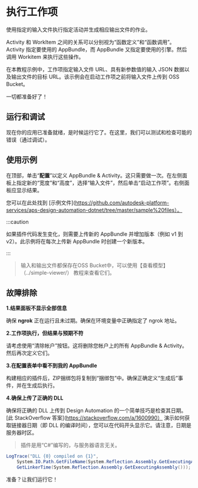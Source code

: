 
# 执行工作项

使用指定的输入文件执行指定活动并生成相应输出文件的作业。

Activity 和 WorkItem 之间的关系可以分别视为“函数定义”和“函数调用”。Activity 指定要使用的 AppBundle，而 AppBundle 又指定要使用的引擎。然后调用 Workitem 来执行这些操作。

在本教程示例中，工作项指定输入文件 URL、具有新参数值的输入 JSON 数据以及输出文件的目标 URL。该示例会在启动工作项之前将输入文件上传到 OSS Bucket。

<EnvTabs
  NodeJsVsCode={WorkitemForNodejs}
  DotNetVsCode={WorkitemForNet}
  DotNetVs2022={WorkitemForNet}
/>

一切都准备好了！

## 运行和调试

现在你的应用已准备就绪，是时候运行它了。在这里，我们可以测试和检查可能的错误（通过调试）。

## 使用示例

在顶部，单击“**配置**”以定义 AppBundle & Activity。这只需要做一次。在左侧面板上指定新的“宽度”和“高度”，选择“输入文件”，然后单击“启动工作项”。右侧面板应显示结果。

您可以在此处找到 [示例文件](https://github.com/autodesk-platform-services/aps-design-automation-dotnet/tree/master/sample%20files）。



:::caution

如果插件代码发生变化，则需要上传新的 AppBundle 并增加版本（例如 v1 到 v2）。此示例将在每次上传新 AppBundle 时创建一个新版本。


:::



>输入和输出文件都保存在OSS Bucket中，可以使用【查看模型】（../simple-viewer/） 教程来查看它们。

<ResponsiveVideo src={PreviewUrl} />

## 故障排除

**1.结果面板不显示全部信息**

确保 **ngrok** 正在运行且未过期。确保在环境变量中正确指定了 ngrok 地址。

**2.工作项执行，但结果与预期不符**

请考虑使用“清除帐户”按钮。这将删除您帐户上的所有 AppBundle & Activity。然后再次定义它们。

**3.在配置表单中看不到我的 AppBundle**

构建相应的插件后，ZIP捆绑包将复制到“捆绑包”中。确保正确定义“生成后”事件，并在生成后执行。

**4.确保上传了正确的 DLL**

确保将正确的 DLL 上传到 Design Automation 的一个简单技巧是检查其日期。[此 StackOverflow 答案](https://stackoverflow.com/a/1600990） 演示如何获取链接器日期（即 DLL 的编译时间），您可以在代码开头显示它。请注意，日期是服务器时区。

> 插件是用“C#”编写的，与服务器语言无关。

```cs
LogTrace("DLL {0} compiled on {1}",
    System.IO.Path.GetFileName(System.Reflection.Assembly.GetExecutingAssembly().Location),
    GetLinkerTime(System.Reflection.Assembly.GetExecutingAssembly()));
```

准备？让我们运行它！

<EnvTabs
  NodeJsVsCode={DebugForNodejs}
  DotNetVsCode={DebugForNet}
  DotNetVs2022={DebugForNet}
/>

